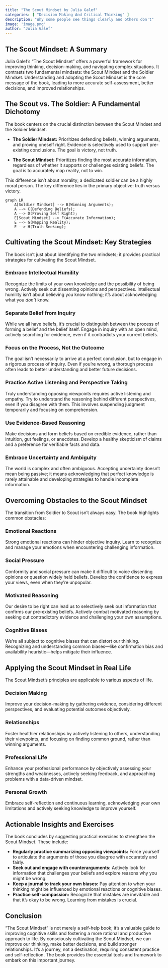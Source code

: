 ```yaml
---
title: "The Scout Mindset by Julia Galef"
categories: [ "Decision Making And Critical Thinking" ]
description: "Why some people see things clearly and others don't"
image: 'image.png'
author: "Julia Galef"
---
```

## The Scout Mindset: A Summary

Julia Galef's "The Scout Mindset" offers a powerful framework for improving thinking, decision-making, and navigating complex situations.  It contrasts two fundamental mindsets: the Scout Mindset and the Soldier Mindset.  Understanding and adopting the Scout Mindset is the core message of the book, leading to more accurate self-assessment, better decisions, and improved relationships.


## The Scout vs. The Soldier: A Fundamental Dichotomy

The book centers on the crucial distinction between the Scout Mindset and the Soldier Mindset.

* **The Soldier Mindset:**  Prioritizes defending beliefs, winning arguments, and proving oneself right.  Evidence is selectively used to support pre-existing conclusions.  The goal is victory, not truth.

* **The Scout Mindset:**  Prioritizes finding the most accurate information, regardless of whether it supports or challenges existing beliefs.  The goal is to accurately map reality, not to win.

This difference isn't about morality; a dedicated soldier can be a highly moral person. The key difference lies in the primary objective: truth versus victory.

```mermaid
graph LR
    A[Soldier Mindset] --> B(Winning Arguments);
    A --> C(Defending Beliefs);
    A --> D(Proving Self Right);
    E[Scout Mindset] --> F(Accurate Information);
    E --> G(Mapping Reality);
    E --> H(Truth Seeking);
```

## Cultivating the Scout Mindset: Key Strategies

The book isn't just about identifying the two mindsets; it provides practical strategies for cultivating the Scout Mindset.

###  Embrace Intellectual Humility

Recognize the limits of your own knowledge and the possibility of being wrong.  Actively seek out dissenting opinions and perspectives. Intellectual humility isn't about believing you know nothing; it's about acknowledging what you *don't* know.

###  Separate Belief from Inquiry

While we all have beliefs, it's crucial to distinguish between the process of forming a belief and the belief itself.  Engage in inquiry with an open mind, actively searching for evidence, even if it contradicts your current beliefs.


###  Focus on the Process, Not the Outcome

The goal isn't necessarily to arrive at a perfect conclusion, but to engage in a rigorous process of inquiry.  Even if you're wrong, a thorough process often leads to better understanding and better future decisions.


###  Practice Active Listening and Perspective Taking

Truly understanding opposing viewpoints requires active listening and empathy.  Try to understand the reasoning behind different perspectives, even if you disagree with them. This involves suspending judgment temporarily and focusing on comprehension.

###  Use Evidence-Based Reasoning

Make decisions and form beliefs based on credible evidence, rather than intuition, gut feelings, or anecdotes.  Develop a healthy skepticism of claims and a preference for verifiable facts and data.


###  Embrace Uncertainty and Ambiguity

The world is complex and often ambiguous.  Accepting uncertainty doesn't mean being passive; it means acknowledging that perfect knowledge is rarely attainable and developing strategies to handle incomplete information.


## Overcoming Obstacles to the Scout Mindset

The transition from Soldier to Scout isn't always easy.  The book highlights common obstacles:


###  Emotional Reactions

Strong emotional reactions can hinder objective inquiry. Learn to recognize and manage your emotions when encountering challenging information.


###  Social Pressure

Conformity and social pressure can make it difficult to voice dissenting opinions or question widely held beliefs. Develop the confidence to express your views, even when they're unpopular.


###  Motivated Reasoning

Our desire to be right can lead us to selectively seek out information that confirms our pre-existing beliefs.  Actively combat motivated reasoning by seeking out contradictory evidence and challenging your own assumptions.


###  Cognitive Biases

We're all subject to cognitive biases that can distort our thinking. Recognizing and understanding common biases—like confirmation bias and availability heuristic—helps mitigate their influence.

## Applying the Scout Mindset in Real Life


The Scout Mindset's principles are applicable to various aspects of life.


###  Decision Making

Improve your decision-making by gathering evidence, considering different perspectives, and evaluating potential outcomes objectively.


###  Relationships

Foster healthier relationships by actively listening to others, understanding their viewpoints, and focusing on finding common ground, rather than winning arguments.


###  Professional Life

Enhance your professional performance by objectively assessing your strengths and weaknesses, actively seeking feedback, and approaching problems with a data-driven mindset.


###  Personal Growth

Embrace self-reflection and continuous learning, acknowledging your own limitations and actively seeking knowledge to improve yourself.


## Actionable Insights and Exercises

The book concludes by suggesting practical exercises to strengthen the Scout Mindset.  These include:

* **Regularly practice summarizing opposing viewpoints:**  Force yourself to articulate the arguments of those you disagree with accurately and fairly.
* **Seek out and engage with counterarguments:**  Actively look for information that challenges your beliefs and explore reasons why you might be wrong.
* **Keep a journal to track your own biases:**  Pay attention to when your thinking might be influenced by emotional reactions or cognitive biases.
* **Practice self-compassion:**  Recognize that mistakes are inevitable and that it's okay to be wrong.  Learning from mistakes is crucial.


## Conclusion

"The Scout Mindset" is not merely a self-help book; it's a valuable guide to improving cognitive skills and fostering a more rational and productive approach to life. By consciously cultivating the Scout Mindset, we can improve our thinking, make better decisions, and build stronger relationships.  It's a journey, not a destination, requiring consistent practice and self-reflection. The book provides the essential tools and framework to embark on this important journey.


